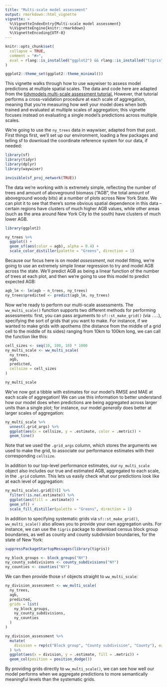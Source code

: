 ```yaml
---
title: "Multi-scale model assessment"
output: rmarkdown::html_vignette
vignette: >
  %\VignetteIndexEntry{Multi-scale model assessment}
  %\VignetteEngine{knitr::rmarkdown}
  %\VignetteEncoding{UTF-8}
---
```


```r
knitr::opts_chunk$set(
  collapse = TRUE,
  comment = "#>",
  eval = rlang::is_installed("ggplot2") && rlang::is_installed("tigris")
)
```

```r
ggplot2::theme_set(ggplot2::theme_minimal())
```

This vignette walks through how to use waywiser to assess model predictions at
multiple spatial scales. The data and code here are adapted from the 
[tidymodels multi-scale assessment tutorial.](https://www.tidymodels.org/learn/work/multi-scale/)
However, that tutorial performs a cross-validation procedure at each scale of 
aggregation, meaning that you're measuring how well your model does when both
trained and evaluated at multiple scales of aggregation; this vignette focuses
instead on evaluating a single model's predictions across multiple scales.

We're going to use the `ny_trees` data in waywiser, adapted from that post. 
First things first, we'll set up our environment, loading a few packages 
and telling sf to download the coordinate reference system for our data,
if needed:

```r
library(sf)
library(tidyr)
library(dplyr)
library(waywiser)

invisible(sf_proj_network(TRUE))
```

The data we're working with is extremely simple, reflecting the number of trees
and amount of aboveground biomass ("AGB", the total amount of aboveground woody 
bits) at a number of plots across New York State. We can plot it to see that 
there's some obvious spatial dependence in this data -- certain regions have
clusters of much higher AGB values, while other areas (such as the area around
New York City to the south) have clusters of much lower AGB.

```r
library(ggplot2)

ny_trees %>%
  ggplot() +
  geom_sf(aes(color = agb), alpha = 0.4) +
  scale_color_distiller(palette = "Greens", direction = 1)
```

Because our focus here is on model _assessment_, not model fitting, we're going
to use an extremely simple linear regression to try and model AGB across the 
state. We'll predict AGB as being a linear function of the number of trees at
each plot, and then we're going to use this model to predict expected AGB:

```r
agb_lm <- lm(agb ~ n_trees, ny_trees)
ny_trees$predicted <- predict(agb_lm, ny_trees)
```

Now we're ready to perform our multi-scale assessments. The `ww_multi_scale()`
function supports two different methods for performing assessments: first, 
you can pass arguments to `sf::st_make_grid()` (via `...`), specifying the sort
of grids that you want to make. For instance, if we wanted to make grids with
apothems (the distance from the middle of a grid cell to the middle of its 
sides) ranging from 10km to 100km long, we can call the function like this:

```r
cell_sizes <- seq(10, 100, 10) * 1000
ny_multi_scale <- ww_multi_scale(
  ny_trees,
  agb,
  predicted,
  cellsize = cell_sizes
)

ny_multi_scale
```

We've now got a tibble with estimates for our model's RMSE and MAE at each scale 
of aggregation! We can use this information to better understand how our model 
does when predictions are being aggregated across larger units than a single
plot; for instance, our model _generally_ does better at larger scales of 
aggregation:

```r
ny_multi_scale %>%
  unnest(.grid_args) %>%
  ggplot(aes(x = cellsize, y = .estimate, color = .metric)) +
  geom_line()
```

Note that we used the `.grid_args` column, which stores the arguments we used to
make the grid, to associate our performance estimates with their corresponding
`cellsize`.

In addition to our top-level performance estimates, our `ny_multi_scale` object
also includes our true and estimated AGB, aggregated to each scale, in the 
`.grid` column. This lets us easily check what our predictions look like at each 
level of aggregation:

```r
ny_multi_scale$.grid[[9]] %>%
  filter(!is.na(.estimate)) %>%
  ggplot(aes(fill = .estimate)) +
  geom_sf() +
  scale_fill_distiller(palette = "Greens", direction = 1)
```

In addition to specifying systematic grids via `sf::st_make_grid()`, 
`ww_multi_scale()` also allows you to provide your own aggregation units. For 
instance, we can use the `tigris` package to download census block group 
boundaries, as well as county and county subdivision boundaries, for the state 
of New York:

```r
suppressPackageStartupMessages(library(tigris))

ny_block_groups <- block_groups("NY")
ny_county_subdivisions <- county_subdivisions("NY")
ny_counties <- counties("NY")
```

We can then provide those `sf` objects straight to `ww_multi_scale`:

```r
ny_division_assessment <- ww_multi_scale(
  ny_trees,
  agb,
  predicted,
  grids = list(
    ny_block_groups,
    ny_county_subdivisions,
    ny_counties
  )
)

ny_division_assessment %>%
  mutate(
    division = rep(c("Block group", "County subdivision", "County"), each = 2)
  ) %>%
  ggplot(aes(x = division, y = .estimate, fill = .metric)) +
  geom_col(position = position_dodge())
```

By providing grids directly to `ww_multi_scale()`, we can see how well our model 
performs when we aggregate predictions to more semantically meaningful levels 
than the systematic grids.
